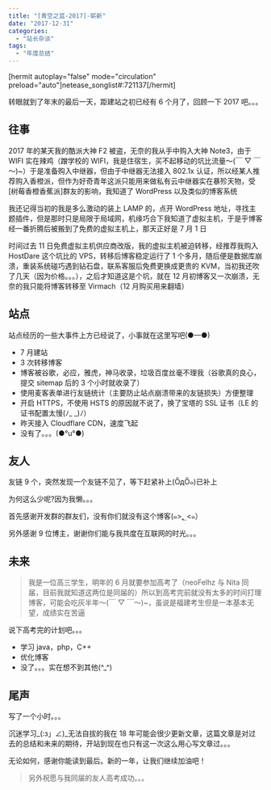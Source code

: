 ```yaml
---
title: "[青空之蓝-2017]-崭新"
date: "2017-12-31"
categories:
  - "站长杂谈"
tags:
  - "年度总结"
---
```


\[hermit autoplay="false" mode="circulation" preload="auto"\]netease_songlist#:721137\[/hermit\]

转眼就到了年末的最后一天，距建站之初已经有 6 个月了，回顾一下 2017 吧。。。

## 往事

2017 年的某天我的酷派大神 F2 被盗，无奈的我从手中购入大神 Note3，由于 WIFI 实在辣鸡（蹭学校的 WIFI，我是住宿生，买不起移动的坑比流量～(￣ ▽ ￣～)~）于是准备购入中继器，但由于中继器无法接入 802.1x 认证，所以经某人推荐购入香橙派，但作为好奇青年这派只能用来做私有云中继器实在暴殄天物，受\[树莓香橙香蕉派\]群友的影响，我知道了 WordPress 以及类似的博客系统

我还记得当初的我是多么激动的装上 LAMP 的，点开 WordPress 地址，寻找主题插件，但是那时只是局限于局域网，机缘巧合下我知道了虚拟主机，于是乎博客经一番折腾后被搬到了免费的虚拟主机上，那天正好是 7 月 1 日

时间过去 11 日免费虚拟主机供应商改版，我的虚拟主机被迫转移，经推荐我购入 HostDare 这个坑比的 VPS，转移后博客稳定运行了 1 个多月，随后便是数据库崩溃，重装系统碰巧遇到钻石盘，联系客服后免费更换成更贵的 KVM，当初我还吹了几天（因为价格。。。），之后才知道这是个坑，就在 12 月初博客又一次崩溃，无奈的我只能将博客转移至 Virmach（12 月购买用来翻墙）

## 站点

站点经历的一些大事件上方已经说了，小事就在这里写吧(●—●)

- 7 月建站
- 3 次转移博客
- 博客被谷歌，必应，雅虎，神马收录，垃圾百度丝毫不理我（谷歌真的良心，提交 sitemap 后的 3 个小时就收录了）
- 使用麦客表单进行友链统计（主要防止站点崩溃带来的友链损失）方便整理
- 开启 HTTPS，不使用 HSTS 的原因就不说了，换了宝塔的 SSL 证书（LE 的证书配置太慢(ﾉ\_ \_)ﾉ）
- 昨天接入 Cloudflare CDN，速度飞起
- 没有了。。。(●°u°●)

## 友人

友链 9 个，突然发现一个友链不见了，等下赶紧补上(ŐдŐ๑)已补上

为何这么少呢?因为我懒。。。

首先感谢开发群的群友们，没有你们就没有这个博客(๑>؂<๑）

另外感谢 9 位博主，谢谢你们能与我共度在互联网的时光。。。

## 未来

> 我是一位高三学生，明年的 6 月就要参加高考了（neoFelhz 与 Nita 同届，目前我就知道这两位是同届的）所以到高考完前就没有太多的时间打理博客，可能会吃灰半年～(￣ ▽ ￣～)~，虽说是福建考生但是一本基本无望，成绩实在苦逼

说下高考完的计划吧。。。

- 学习 java，php，C++
- 优化博客
- 没了。。。实在想不到其他(^\_^)

## 尾声

写了一个小时。。。

沉迷学习\_(:з」∠)\_无法自拔的我在 18 年可能会很少更新文章，这篇文章是对过去的总结和未来的期待，开站到现在也只有这一次这么用心写文章过。。。

无论如何，感谢你能读到最后。新的一年，让我们继续加油吧！

> 另外祝愿与我同届的友人高考成功。。。
